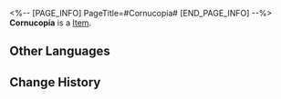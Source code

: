 <%-- [PAGE_INFO]
PageTitle=#Cornucopia#
[END_PAGE_INFO] --%>
{{Item Infobox
|id          = 20001
|image       = Item Cornucopia.png
|type        = 
|invCategory = Light Cone
|rarity      = 3
|effect      = Light Cone for the Path of {{Color|h|Abundance}}. The Light Cone ability is only effective for characters of this Path.
|description = A drop of strength condensed from time itself. All the seemingly insignificant moments come together to form the magnificent choir of fate.
}}
{{Description|''"Life is the existence of order beyond a certain threshold. Its birth is the final answer to the silent universe, declaring the end to the era of old chaos."''}}
'''Cornucopia''' is a [[Item]].

==Other Languages==
{{Other Languages
|en   = Cornucopia
|zhs  = 物穰
|zht  = 物穰
|ja   = {{Rubi|物穣|ぶつじょう}}
|ko   = 풍작
|es   = Cornucopia
|fr   = Corne d'abondance
|ru   = Рог изобилия
|th   = Cornucopia
|vi   = Dồi Dào
|de   = Füllhorn
|id   = Cornucopia
|pt   = Cornucópia
}}

==Change History==
{{Change History|1.0}}